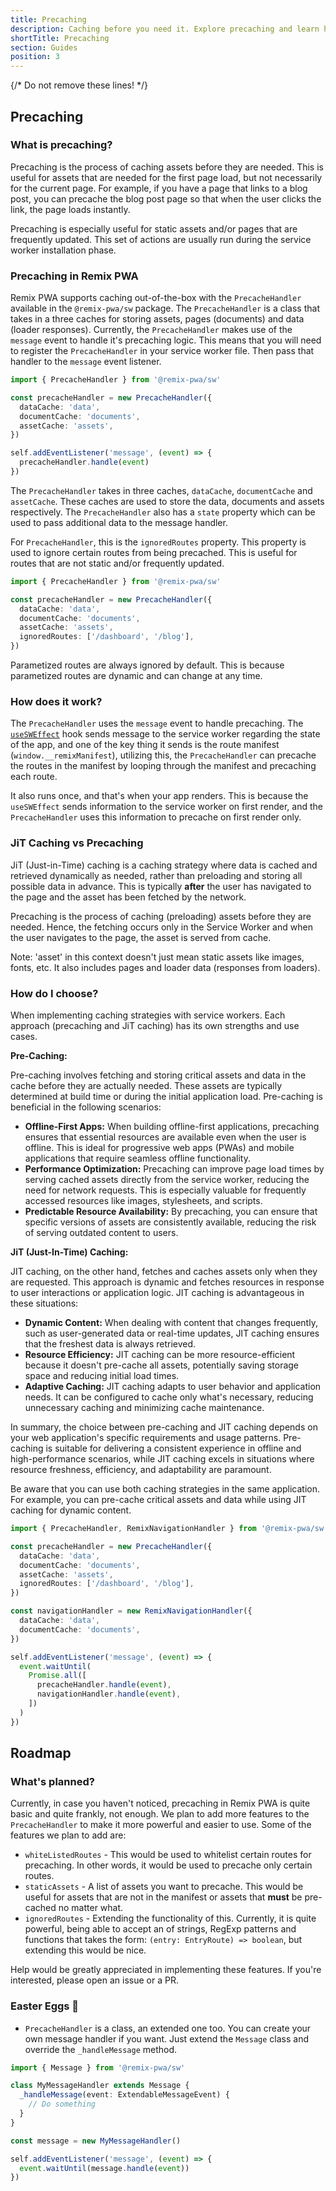 ```yaml
---
title: Precaching
description: Caching before you need it. Explore precaching and learn how to cache before your users even know they need it.
shortTitle: Precaching
section: Guides
position: 3
---
```


{/* Do not remove these lines! */}

## Precaching

### What is precaching?

Precaching is the process of caching assets before they are needed. This is useful for assets that are needed for the first page load, but not necessarily for the current page. For example,
if you have a page that links to a blog post, you can precache the blog post page so that when the user clicks the link, the page loads instantly.

Precaching is especially useful for static assets and/or pages that are frequently updated. This set of actions are usually run during the service worker installation phase.

### Precaching in Remix PWA

Remix PWA supports caching out-of-the-box with the `PrecacheHandler` available in the `@remix-pwa/sw` package. The `PrecacheHandler` is a class that takes in a three caches for storing
assets, pages (documents) and data (loader responses). Currently, the `PrecacheHandler` makes use of the `message` event to handle it's precaching logic. This means that you will need to
register the `PrecacheHandler` in your service worker file. Then pass that handler to the `message` event listener.

```ts {{ filename:'entry.worker.ts' }}
import { PrecacheHandler } from '@remix-pwa/sw'

const precacheHandler = new PrecacheHandler({
  dataCache: 'data',
  documentCache: 'documents',
  assetCache: 'assets',
})

self.addEventListener('message', (event) => {
  precacheHandler.handle(event)
})
```

The `PrecacheHandler` takes in three caches, `dataCache`, `documentCache` and `assetCache`. These caches are used to store the data, documents and assets respectively. The `PrecacheHandler`
also has a `state` property which can be used to pass additional data to the message handler. 

For `PrecacheHandler`, this is the `ignoredRoutes` property. This property is used to ignore certain routes from being precached. This is useful for routes that are not static and/or
frequently updated. 

```ts {{ filename:'entry.worker.ts' }}
import { PrecacheHandler } from '@remix-pwa/sw'

const precacheHandler = new PrecacheHandler({
  dataCache: 'data',
  documentCache: 'documents',
  assetCache: 'assets',
  ignoredRoutes: ['/dashboard', '/blog'],
})
```

<Info>
Parametized routes are always ignored by default. This is because parametized routes are dynamic and can change at any time.
</Info>

### How does it work?

The `PrecacheHandler` uses the `message` event to handle precaching. The [`useSWEffect`](/docs/use-sw-effect) hook sends message to the service worker regarding the state of the app,
and one of the key thing it sends is the route manifest (`window.__remixManifest`), utilizing this, the `PrecacheHandler` can precache the routes in the manifest by looping through the
manifest and precaching each route.

It also runs once, and that's when your app renders. This is because the `useSWEffect` sends information to the service worker on first render, and the `PrecacheHandler` uses this
information to precache on first render only.

### JiT Caching vs Precaching

JiT (Just-in-Time) caching is a caching strategy where data is cached and retrieved dynamically as needed, rather than preloading and storing all possible data in advance.
This is typically **after** the user has navigated to the page and the asset has been fetched by the network.

Precaching is the process of caching (preloading) assets before they are needed. Hence, the fetching occurs only in the Service Worker and when the user navigates to the page, 
the asset is served from cache.

<Info>
Note: 'asset' in this context doesn't just mean static assets like images, fonts, etc. It also includes pages and loader data (responses from loaders).
</Info>

### How do I choose?

When implementing caching strategies with service workers. Each approach (precaching and JiT caching) has its own strengths and use cases.

**Pre-Caching:**

Pre-caching involves fetching and storing critical assets and data in the cache before they are actually needed. These assets are typically determined at build time 
or during the initial application load. Pre-caching is beneficial in the following scenarios:

- **Offline-First Apps:** When building offline-first applications, precaching ensures that essential resources are available even when the user is offline. This is ideal for progressive web apps (PWAs) and mobile applications that require seamless offline functionality.
- **Performance Optimization:** Precaching can improve page load times by serving cached assets directly from the service worker, reducing the need for network requests. This is especially valuable for frequently accessed resources like images, stylesheets, and scripts.
- **Predictable Resource Availability:** By precaching, you can ensure that specific versions of assets are consistently available, reducing the risk of serving outdated content to users.

**JiT (Just-In-Time) Caching:**

JIT caching, on the other hand, fetches and caches assets only when they are requested. This approach is dynamic and fetches resources in response to user interactions or application logic. JIT caching is advantageous in these situations:

- **Dynamic Content:** When dealing with content that changes frequently, such as user-generated data or real-time updates, JIT caching ensures that the freshest data is always retrieved.
- **Resource Efficiency:** JIT caching can be more resource-efficient because it doesn't pre-cache all assets, potentially saving storage space and reducing initial load times.
- **Adaptive Caching:** JIT caching adapts to user behavior and application needs. It can be configured to cache only what's necessary, reducing unnecessary caching and minimizing cache maintenance.

In summary, the choice between pre-caching and JIT caching depends on your web application's specific requirements and usage patterns. Pre-caching is suitable for delivering a consistent experience in offline and high-performance scenarios, 
while JIT caching excels in situations where resource freshness, efficiency, and adaptability are paramount.

Be aware that you can use both caching strategies in the same application. For example, you can pre-cache critical assets and data while using JIT caching for dynamic content.

```ts {{ filename:'entry.worker.ts' }}
import { PrecacheHandler, RemixNavigationHandler } from '@remix-pwa/sw'

const precacheHandler = new PrecacheHandler({
  dataCache: 'data',
  documentCache: 'documents',
  assetCache: 'assets',
  ignoredRoutes: ['/dashboard', '/blog'],
})

const navigationHandler = new RemixNavigationHandler({
  dataCache: 'data',
  documentCache: 'documents',
})

self.addEventListener('message', (event) => {
  event.waitUntil(
    Promise.all([
      precacheHandler.handle(event),
      navigationHandler.handle(event),
    ])
  )
})
```

## Roadmap

### What's planned?

Currently, in case you haven't noticed, precaching in Remix PWA is quite basic and quite frankly, not enough. We plan to add more features to the `PrecacheHandler` to make it more
powerful and easier to use. Some of the features we plan to add are:

- `whiteListedRoutes` - This would be used to whitelist certain routes for precaching. In other words, it would be used to precache only certain routes.
- `staticAssets` - A list of assets you want to precache. This would be useful for assets that are not in the manifest or assets that **must** be pre-cached no matter what.
- `ignoredRoutes` - Extending the functionality of this. Currently, it is quite powerful, being able to accept an of strings, RegExp patterns and functions that takes
the form: `(entry: EntryRoute) => boolean`, but extending this would be nice.

<Info>
Help would be greatly appreciated in implementing these features. If you're interested, please open an issue or a PR.
</Info>

### Easter Eggs 🥚

- `PrecacheHandler` is a class, an extended one too. You can create your own message handler if you want. Just extend the `Message` class and override the `_handleMessage` method.

```ts {{ filename:'entry.worker.ts' }}
import { Message } from '@remix-pwa/sw'

class MyMessageHandler extends Message {
  _handleMessage(event: ExtendableMessageEvent) {
    // Do something
  }
}

const message = new MyMessageHandler()

self.addEventListener('message', (event) => {
  event.waitUntil(message.handle(event))
})
```